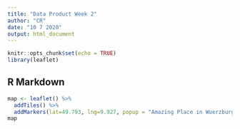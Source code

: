 ```yaml
---
title: "Data Product Week 2"
author: "CR"
date: "10 7 2020"
output: html_document
---
```


```r
knitr::opts_chunk$set(echo = TRUE)
library(leaflet)
```

## R Markdown



```r
map <- leaflet() %>%
  addTiles() %>% 
  addMarkers(lat=49.793, lng=9.927, popup = "Amazing Place in Wuerzburg, visited 2019")
map
```

